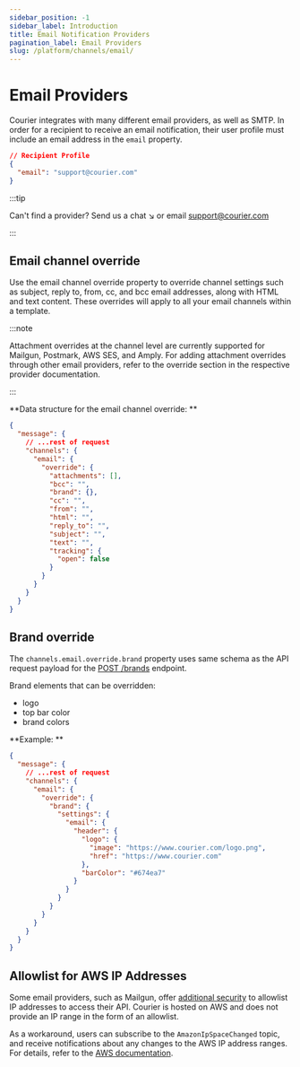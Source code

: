 ```yaml
---
sidebar_position: -1
sidebar_label: Introduction
title: Email Notification Providers
pagination_label: Email Providers
slug: /platform/channels/email/
---
```


# Email Providers

Courier integrates with many different email providers, as well as SMTP. In order for a recipient to receive an email notification, their user profile must include an email address in the `email` property.

```json
// Recipient Profile
{
  "email": "support@courier.com"
}
```
:::tip  

Can't find a provider? Send us a chat ↘️ or email support@courier.com

:::

## Email channel override


Use the email channel override property to override channel settings such as subject, reply to, from, cc, and bcc email addresses, along with HTML and text content. These overrides will apply to all your email channels within a template.

:::note

Attachment overrides at the channel level are currently supported for Mailgun, Postmark, AWS SES, and Amply. For adding attachment overrides through other email providers, refer to the override section in the respective provider documentation.

:::

**Data structure for the email channel override:
**

```json
{
  "message": {
    // ...rest of request
    "channels": {
      "email": {
        "override": {
          "attachments": [],
          "bcc": "",
          "brand": {},
          "cc": "",
          "from": "",
          "html": "",
          "reply_to": "",
          "subject": "",
          "text": "",
          "tracking": {
            "open": false
          }
        }
      }
    }
  }
}
```

## Brand override

The `channels.email.override.brand` property uses same schema as the API request payload for the [POST&nbsp;/brands](../../reference/brands/create-a-brand.mdx) endpoint.

Brand elements that can be overridden:

- logo
- top bar color
- brand colors

**Example:
**

```json
{
  "message": {
    // ...rest of request
    "channels": {
      "email": {
        "override": {
          "brand": {
            "settings": {
              "email": {
                "header": {
                  "logo": {
                    "image": "https://www.courier.com/logo.png",
                    "href": "https://www.courier.com"
                  },
                  "barColor": "#674ea7"
                }
              }
            }
          }
        }
      }
    }
  }
}
```

## Allowlist for AWS IP Addresses

Some email providers, such as Mailgun, offer [additional security](https://help.mailgun.com/hc/en-us/articles/360012244474-IP-Allowlist) to allowlist IP addresses to access their API. Courier is hosted on AWS and does not provide an IP range in the form of an allowlist.

As a workaround, users can subscribe to the `AmazonIpSpaceChanged` topic, and receive notifications about any changes to the AWS IP address ranges. For details, refer to the [AWS documentation](https://docs.aws.amazon.com/general/latest/gr/aws-ip-ranges.html#subscribe-notifications).